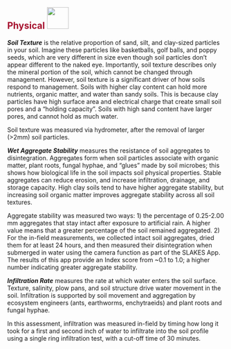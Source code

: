 ## [**Physical**]{style="color: #a60f2d"} ![](images/physical.png){height="50px"}\newline\newline

***Soil Texture*** is the relative proportion of sand, silt, and clay-sized particles in your soil. Imagine these particles like basketballs, golf balls, and poppy seeds, which are very different in size even though soil particles don’t appear different to the naked eye. Importantly, soil texture describes only the mineral portion of the soil, which cannot be changed through management. However, soil texture is a significant driver of how soils respond to management. Soils with higher clay content can hold more nutrients, organic matter, and water than sandy soils. This is because clay particles have high surface area and electrical charge that create small soil pores and a “holding capacity”. Soils with high sand content have larger pores, and cannot hold as much water.

Soil texture was measured via hydrometer, after the removal of larger (>2mm) soil particles.

***Wet Aggregate Stability*** measures the resistance of soil aggregates to disintegration. Aggregates form when soil particles associate with organic matter, plant roots, fungal hyphae, and “glues” made by soil microbes; this shows how biological life in the soil impacts soil physical properties. Stable aggregates can reduce erosion, and increase infiltration, drainage, and storage capacity. High clay soils tend to have higher aggregate stability, but increasing soil organic matter improves aggregate stability across all soil textures.

Aggregate stability was measured two ways: 1) the percentage of 0.25-2.00 mm aggregates that stay intact after exposure to artificial rain. A higher value means that a greater percentage of the soil remained aggregated. 2) For the in-field measurements, we collected intact soil aggregates, dried them for at least 24 hours, and then measured their disintegration when submerged in water using the camera function as part of the SLAKES App. The results of this app provide an Index score from ~0.1 to 1.0; a higher number indicating greater aggregate stability.

***Infiltration Rate*** measures the rate at which water enters the soil surface. Texture, salinity, plow pans, and soil structure drive water movement in the soil. Infiltration is supported by soil movement and aggregation by ecosystem engineers (ants, earthworms, enchytraeids) and plant roots and fungal hyphae.

In this assessment, infiltration was measured in-field by timing how long it took for a first and second inch of water to infiltrate into the soil profile using a single ring infiltration test, with a cut-off time of 30 minutes.


